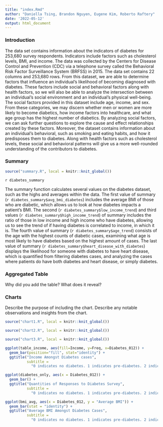 ```yaml
---
title: "index.Rmd"
author: "Daniella Tsing, Brandon Nguyen, Eugene Kim, Roberto Raftery"
date: '2022-05-12'
output: html_document
---
```

### **Introduction**
The data set contains information about the indicators of diabetes for 253,680 survey respondents. Indicators include factors such as cholesterol levels, BMI, and income. The data was collected by the Centers for Disease Control and Prevention (CDC) via a telephone survey called the Behavioral Risk Factor Surveillance System (BRFSS) in 2015. The data set contains 22 columns and 253,680 rows. From this dataset, we are able to determine factors that influence an individual's likelihood of becoming diagnosed with diabetes. These factors include social and behavioral factors along with health factors, so we will also be able to analyze the intersection between an individual's social environment and an individual's physical well-being. The social factors provided in this dataset include age, income, and sex. From these categories, we may discern whether men or women are more likely to become diabetics, how income factors into healthcare, and what age group has the highest number of diabetics. By analyzing social factors, we can ask further questions to explore the cause and effect relationships created by these factors. Moreover, the dataset contains information about an individual's behavioral, such as smoking and eating habits, and how it predisposes them to diabetes. Along with health factors such as cholesterol levels, these social and behavioral patterns will give us a more well-rounded understanding of the contributors to diabetes.

### **Summary**
```r
source("summary.R", local = knitr::knit_global())
```
`r diabetes_summary`

The summary function calculates several values on the diabetes dataset, such as the highs and averages within the data. The first value of summary (`r diabetes_summary$avg_bmi_diabetes`) includes the average BMI of those who are diabetic, which allows us to look at how diabetes impacts a patient's BMI. The second (`r diabetes_summary$low_income_trend`) and third values (`r diabetes_summary$high_income_trend`) of summary includes the ratio of those in low income and high income who have diabetes, allowing us to see the trend of if having diabetes is correlated to income, in which it is. The fourth value of summary (`r diabetes_summary$age_trend`) consists of the age with the highest counts of diabetic cases, examining what age is most likely to have diabetes based on the highest amount of cases. The last value of summary (`r diabetes_summary$heart_disease_with_diabetes`) displays the likelihood for someone with diabetes to have heart disease, which is quantified from filtering diabetes cases, and analyzing the cases where patients do have both diabetes and heart disease, or simply diabetes.

### **Aggregated Table**
Why did you add the table? What does it reveal?

### **Charts**
Describe the purpose of including the chart. Describe any notable observations and 
insights from the chart.
```r
source("chart1.R", local = knitr::knit_global())
``` 
```r
source("chart2.R", local = knitr::knit_global())
``` 
```r
source("chart3.R", local = knitr::knit_global())
``` 

```r
ggplot(table_income, aes(fill=Income, y=Freq, x=Diabetes_012)) + 
  geom_bar(position="fill", stat="identity") +
  ggtitle("Income Amongst Diabetes cases", 
          subtitle = 
            "0 indicates no diabetes. 1 indicates pre-diabetes. 2 indicates diabetes")
```


```r
ggplot(diabetes_only, aes(x = Diabetes_012)) + 
  geom_bar() +
  ggtitle("Quantities of Responses to Diabetes Survey", 
          subtitle = 
            "0 indicates no diabetes. 1 indicates pre-diabetes. 2 indicates diabetes")
```


```r
ggplot(bmi_avg, aes(x = Diabetes_012, y = "Average BMI")) + 
  geom_bar(stat = "identity") +
  ggtitle("Average BMI Amongst Diabetes Cases", 
          subtitle = 
            "0 indicates no diabetes. 1 indicates pre-diabetes. 2 indicates diabetes")
```

